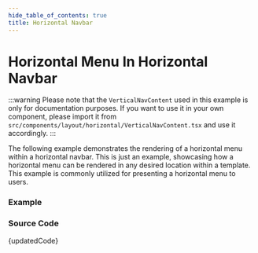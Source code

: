 ```yaml
---
hide_table_of_contents: true
title: Horizontal Navbar
---
```




# Horizontal Menu In Horizontal Navbar

:::warning
Please note that the `VerticalNavContent` used in this example is only for documentation purposes. If you want to use it in your own component, please import it from `src/components/layout/horizontal/VerticalNavContent.tsx` and use it accordingly.
:::

The following example demonstrates the rendering of a horizontal menu within a horizontal navbar. This is just an example, showcasing how a horizontal menu can be rendered in any desired location within a template. This example is commonly utilized for presenting a horizontal menu to users.

### Example

<BrowserWindow url='/horizontal-menu/menu-position/horizontal-navbar'>
  <Provider>
    <HorizontalNavbar />
  </Provider>
</BrowserWindow>

### Source Code

<TsToJsCodeSnippet>{updatedCode}</TsToJsCodeSnippet>
